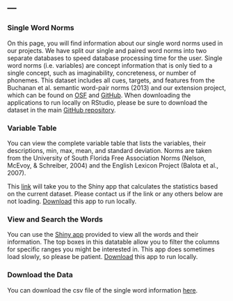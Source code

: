 ---
---
<p>

### Single Word Norms

On this page, you will find information about our single word norms used in our projects. We have split our single and paired word norms into two separate databases to speed database processing time for the user. Single word norms (i.e. variables) are concept information that is only tied to a single concept, such as imaginability, concreteness, or number of phonemes. This dataset includes all cues, targets, and features from the Buchanan et al. semantic word-pair norms (2013) and our extension project, which can be found on [OSF](https://osf.io/cjyzw/) and [GitHub](https://github.com/doomlab/Word-Norms-2). When downloading the applications to run locally on RStudio, please be sure to download the dataset in the main [GitHub repository](https://github.com/doomlab/shiny-server/tree/master/lab).

### Variable Table

You can view the complete variable table that lists the variables, their descriptions, min, max, mean, and standard deviation. Norms are taken from the University of South Florida Free Association Norms (Nelson, McEvoy, & Schreiber, 2004) and the English Lexicon Project (Balota et al., 2007).

This [link](http://96.242.30.151:3838/lab/single_var_table) will take you to the Shiny app that calculates the statistics based on the current dataset. Please contact us if the link or any others below are not loading. [Download](https://github.com/doomlab/shiny-server/tree/master/lab/single_var_table) this app to run locally.

### View and Search the Words

You can use the [Shiny app](http://96.242.30.151:3838/lab/single_words/) provided to view all the words and their information. The top boxes in this datatable allow you to filter the columns for specific ranges you might be interested in. This app does sometimes load slowly, so please be patient. [Download](https://github.com/doomlab/shiny-server/tree/master/lab/single_words) this app to run locally.

### Download the Data

You can download the csv file of the single word information [here](https://github.com/doomlab/shiny-server/blob/master/lab/single_word.csv).